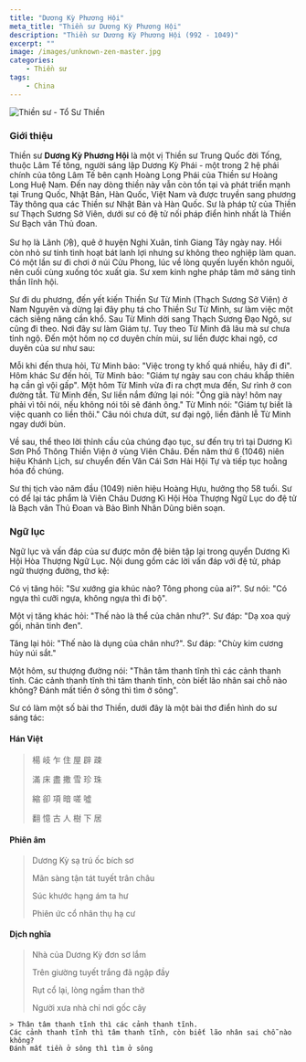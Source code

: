 ```yaml
---
title: "Dương Kỳ Phương Hội"
meta_title: "Thiền sư Dương Kỳ Phương Hội"
description: "Thiền sư Dương Kỳ Phương Hội (992 - 1049)"
excerpt: ""
image: /images/unknown-zen-master.jpg
categories:
    - Thiền sư
tags:
    - China
---
```


<div className="grid xl:grid-cols-8 lg:grid-cols-8 md:grid-cols-2 sm:grid-cols-2 xs:grid-cols-1 gap-8 bg-body dark:bg-darkmode-body">

<div className="lg:col-span-3 md:col-span-1">

<img
  className="aspect-square"
  decoding="async"
  src="/images/unknown-zen-master.jpg"
  alt="Thiền sư - Tổ Sư Thiền"
/>

### Giới thiệu

Thiền sư **Dương Kỳ Phương Hội** là một vị Thiền sư Trung Quốc đời Tống, thuộc Lâm Tế tông, người sáng lập Dương Kỳ Phái - một trong 2 hệ phái chính của tông Lâm Tế bên cạnh Hoàng Long Phái của Thiền sư Hoàng Long Huệ Nam.
Đến nay dòng thiền này vẫn còn tồn tại và phát triển mạnh tại Trung Quốc, Nhật Bản, Hàn Quốc, Việt Nam và được truyền sang phương Tây thông qua các Thiền sư Nhật Bản và Hàn Quốc.
Sư là pháp tử của Thiền sư Thạch Sương Sở Viên, dưới sư có đệ tử nối pháp điển hình nhất là Thiền Sư Bạch vân Thủ đoan.

Sư họ là Lãnh (冷), quê ở huyện Nghi Xuân, tỉnh Giang Tây ngày nay. Hồi còn nhỏ sư tính tình hoạt bát lanh lợi nhưng sư không theo nghiệp làm quan. Có một lần sư đi chơi ở núi Cửu Phong, lúc về lòng quyến luyến khôn nguôi, nên cuối cùng xuống tóc xuất gia. Sư xem kinh nghe pháp tâm mở sáng tinh thần lĩnh hội.

Sư đi du phương, đến yết kiến Thiền Sư Từ Minh (Thạch Sương Sở Viên) ở Nam Nguyên và dừng lại đây phụ tá cho Thiền Sư Từ Minh, sư làm việc một cách siêng năng cần khổ. Sau Từ Minh dời sang Thạch Sương Đạo Ngô, sư cũng đi theo. Nơi đây sư làm Giám tự. Tuy theo Từ Minh đã lâu mà sư chưa tỉnh ngộ. Đến một hôm nọ cơ duyên chín mùi, sư liền được khai ngộ, cơ duyên của sư như sau:

Mỗi khi đến thưa hỏi, Từ Minh bảo: "Việc trong ty khố quá nhiều, hãy đi đi". Hôm khác Sư đến hỏi, Từ Minh bảo: "Giám tự ngày sau con cháu khắp thiên hạ cần gì vội gấp". Một hôm Từ Minh vừa đi ra chợt mưa đến, Sư rình ở con đường tắt. Từ Minh đến, Sư liền nắm đứng lại nói: "Ông già này! hôm nay phải vì tôi nói, nếu không nói tôi sẽ đánh ông." Từ Minh nói: "Giám tự biết là việc quanh co liền thôi." Câu nói chưa dứt, sư đại ngộ, liền đảnh lễ Từ Minh ngay dưới bùn.

Về sau, thể theo lời thỉnh cầu của chúng đạo tục, sư đến trụ trì tại Dương Kì Sơn Phổ Thông Thiền Viện ở vùng Viên Châu. Đến năm thứ 6 (1046) niên hiệu Khánh Lịch, sư chuyển đến Vân Cái Sơn Hải Hội Tự và tiếp tục hoằng hóa đồ chúng.

Sư thị tịch vào năm đầu (1049) niên hiệu Hoàng Hựu, hưởng thọ 58 tuổi. Sư có để lại tác phẩm là Viên Châu Dương Kì Hội Hòa Thượng Ngữ Lục do đệ tử là Bạch vân Thủ Đoan và Bảo Bình Nhân Dũng biên soạn.

</div>

<div className="lg:col-span-5 md:col-span-1">

### Ngữ lục

Ngữ lục và vấn đáp của sư được môn đệ biên tập lại trong quyển Dương Kì Hội Hòa Thượng Ngữ Lục. Nội dung gồm các lời vấn đáp với đệ tử, pháp ngữ thượng đường, thơ kệ:

Có vị tăng hỏi: "Sư xướng gia khúc nào? Tông phong của ai?".
Sư nói: "Có ngựa thì cưỡi ngựa, không ngựa thì đi bộ".

Một vị tăng khác hỏi: "Thế nào là thể của chân như?".
Sư đáp: "Dạ xoa quỳ gối, nhãn tinh đen".

Tăng lại hỏi: "Thế nào là dụng của chân như?".
Sư đáp: "Chùy kim cương hủy núi sắt."

Một hôm, sư thượng đường nói: "Thân tâm thanh tĩnh thì các cảnh thanh tĩnh.
Các cảnh thanh tĩnh thì tâm thanh tĩnh, còn biết lão nhân sai chỗ nào không?
Đánh mất tiền ở sông thì tìm ở sông".

Sư có làm một số bài thơ Thiền, dưới đây là một bài thơ điển hình do sư sáng tác:

#### Hán Việt

> 楊 岐 乍 住 屋 辟 疎
>
> 滿 床 盡 撒 雪 珍 珠
>
> 縮 卻 項 暗 嗟 噓
>
> 翻 憶 古 人 樹 下 居

#### Phiên âm

> Dương Kỳ sạ trú ốc bích sơ
>
> Mãn sàng tận tát tuyết trân châu
>
> Súc khước hạng ám ta hư
>
> Phiên ức cổ nhân thụ hạ cư

#### Dịch nghĩa

> Nhà của Dương Kỳ đơn sơ lắm
>
> Trên giường tuyết trắng đã ngập đầy
>
> Rụt cổ lại, lòng ngầm than thở
>
> Người xưa nhà chỉ nơi gốc cây

    > Thân tâm thanh tĩnh thì các cảnh thanh tĩnh.
    Các cảnh thanh tĩnh thì tâm thanh tĩnh, còn biết lão nhân sai chỗ nào không?
    Đánh mất tiền ở sông thì tìm ở sông

</div>

</div>
